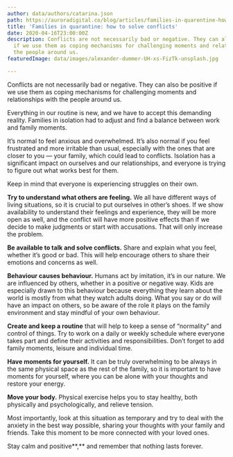 ```yaml
---
author: data/authors/catarina.json
path: https://auroradigital.co/blog/articles/families-in-quarentine-how-to-solve-conflicts
title: 'Families in quarantine: how to solve conflicts'
date: 2020-04-16T23:00:00Z
description: Conflicts are not necessarily bad or negative. They can also be positive
  if we use them as coping mechanisms for challenging moments and relationships with
  the people around us.
featuredImage: data/images/alexander-dummer-UH-xs-FizTk-unsplash.jpg

---
```

Conflicts are not necessarily bad or negative. They can also be positive if we use them as coping mechanisms for challenging moments and relationships with the people around us.

Everything in our routine is new, and we have to accept this demanding reality. Families in isolation had to adjust and find a balance between work and family moments.

It’s normal to feel anxious and overwhelmed. It’s also normal if you feel frustrated and more irritable than usual, especially with the ones that are closer to you — your family, which could lead to conflicts. Isolation has a significant impact on ourselves and our relationships, and everyone is trying to figure out what works best for them.

Keep in mind that everyone is experiencing struggles on their own.

**Try to understand what others are feeling.** We all have different ways of living situations, so it is crucial to put ourselves in other’s shoes. If we show availability to understand their feelings and experience, they will be more open as well, and the conflict will have more positive effects than if we decide to make judgments or start with accusations. That will only increase the problem.

**Be available to talk and solve conflicts.** Share and explain what you feel, whether it’s good or bad. This will help encourage others to share their emotions and concerns as well.

**Behaviour causes behaviour.** Humans act by imitation, it’s in our nature. We are influenced by others, whether in a positive or negative way. Kids are especially drawn to this behaviour because everything they learn about the world is mostly from what they watch adults doing. What you say or do will have an impact on others, so be aware of the role it plays on the family environment and stay mindful of your own behaviour.

**Create and keep a routine** that will help to keep a sense of “normality” and control of things. Try to work on a daily or weekly schedule where everyone takes part and define their activities and responsibilities. Don’t forget to add family moments, leisure and individual time.

**Have moments for yourself.** It can be truly overwhelming to be always in the same physical space as the rest of the family, so it is important to have moments for yourself, where you can be alone with your thoughts and restore your energy.

**Move your body.** Physical exercise helps you to stay healthy, both physically and psychologically, and relieve tension.

Most importantly, look at this situation as temporary and try to deal with the anxiety in the best way possible, sharing your thoughts with your family and friends. Take this moment to be more connected with your loved ones.

Stay calm and positive**,** and remember that nothing lasts forever.